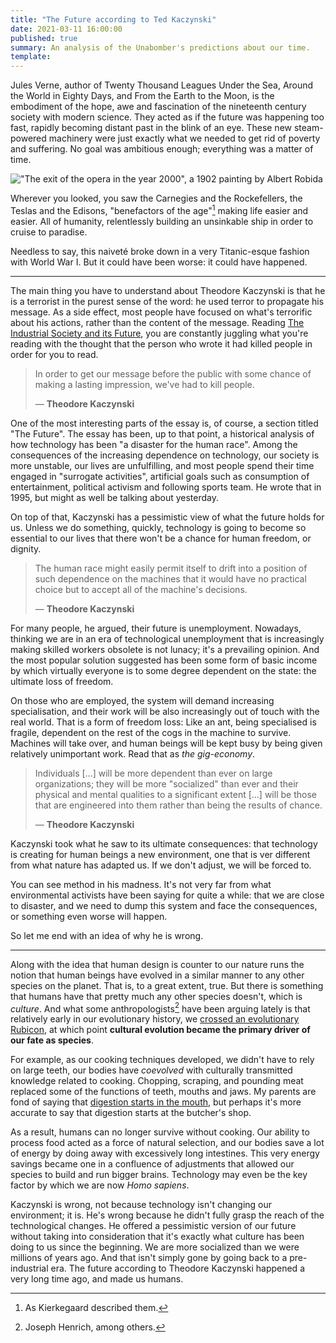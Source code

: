 ```yaml
---
title: "The Future according to Ted Kaczynski"
date: 2021-03-11 16:00:00
published: true
summary: An analysis of the Unabomber's predictions about our time.
template: 
---
```


Jules Verne, author of <book>Twenty Thousand Leagues Under the Sea</book>, <book>Around the World in Eighty Days</book>,
and <book>From the Earth to the Moon</book>, is the embodiment of the hope, awe and fascination of the nineteenth
century society with modern science. They acted as if the future was happening too fast, rapidly becoming distant past in the blink of an eye.
These new steam-powered machinery were just exactly what we needed to get rid of poverty and suffering. No goal was ambitious enough; everything was a matter of time.

!["The exit of the opera in the year 2000", a 1902 painting by Albert Robida](./Sortie_de_l'opéra_en_l'an_2000.jpg)

Wherever you looked, you saw the Carnegies and the Rockefellers, the Teslas and the Edisons, "benefactors of the age"[^1]
making life easier and easier. All of humanity, relentlessly building an unsinkable ship in order to cruise to paradise.

Needless to say, this naiveté broke down in a very Titanic-esque fashion with World War I. But it could have been worse: it could have happened.

---

The main thing you have to understand about Theodore Kaczynski is that he is a terrorist in the purest sense of the word:
he used terror to propagate his message. As a side effect, most people have focused on what's terrorific about his actions,
rather than the content of the message. Reading [The Industrial Society and its Future](https://en.wikipedia.org/wiki/Unabomber_Manifesto), you are constantly
juggling what you're reading with the thought that the person who wrote it had killed people in order for you to read.

> In order to get our message before the public with some chance of making a lasting impression, we've had to kill people.
>
> — **Theodore Kaczynski**

One of the most interesting parts of the essay is, of course, a section titled "The Future". The essay has been, up to that
point, a historical analysis of how technology has been "a disaster for the human race". Among the consequences of the
increasing dependence on technology, our society is more unstable, our lives are unfulfilling, and most people spend their
time engaged in "surrogate activities", artificial goals such as consumption of entertainment, political activism and following sports team.
He wrote that in 1995, but might as well be talking about yesterday.

On top of that, Kaczynski has a pessimistic view of what the future holds for us. Unless we do something, quickly, technology is
going to become so essential to our lives that there won't be a chance for human freedom, or dignity.

> The human race might easily permit itself to drift into a position of such dependence on the machines that it would have no practical choice but to accept all of the machine's decisions.
>
> — **Theodore Kaczynski**

For many people, he argued, their future is unemployment. Nowadays, thinking we are in an era of technological
unemployment that is increasingly making skilled workers obsolete is not lunacy; it's a prevailing opinion. And the most popular
solution suggested has been some form of basic income by which virtually everyone is to some degree dependent on the state: the ultimate loss of freedom.

On those who are employed, the system will demand increasing specialisation, and their work will be also increasingly out
of touch with the real world. That is a form of freedom loss: Like an ant, being specialised is fragile,
dependent on the rest of the cogs in the machine to survive. Machines will take over, and human beings will be kept busy
by being given relatively unimportant work. Read that as _the gig-economy_.

> Individuals [...] will be more dependent than ever on large organizations; they will be more "socialized" than ever and their physical and mental qualities to a significant extent [...] will be those that are engineered into them rather than being the results of chance.
>
> — **Theodore Kaczynski**

Kaczynski took what he saw to its ultimate consequences: that technology is creating for human beings a new environment,
one that is ver different from what nature has adapted us. If we don't adjust, we will be forced to.

You can see method in his madness. It's not very far from what environmental activists have been saying for quite a while: that we are close to
disaster, and we need to dump this system and face the consequences, or something even worse will happen.

So let me end with an idea of why he is wrong.

---

Along with the idea that human design is counter to our nature runs the notion that human beings have evolved
in a similar manner to any other species on the planet. That is, to a great extent, true. But there is something
that humans have that pretty much any other species doesn't, which is _culture_. And what some anthropologists[^2] have been arguing
lately is that relatively early in our evolutionary history, we [crossed an evolutionary Rubicon](https://en.wikipedia.org/wiki/Crossing_the_Rubicon),
at which point **cultural evolution became the primary driver of our fate as species**.

For example, as our cooking techniques developed, we didn't have to rely on large teeth, our bodies have _coevolved_ with culturally transmitted knowledge related to cooking.
Chopping, scraping, and pounding meat replaced some of the functions of teeth, mouths and jaws. My parents are fond of saying
that [digestion starts in the mouth](https://www.verywellhealth.com/why-healthy-digestion-begins-in-the-mouth-4150070),
but perhaps it's more accurate to say that digestion starts at the butcher's shop.

As a result, humans can no longer survive without cooking. Our ability to process food acted as a force of natural selection,
and our bodies save a lot of energy by doing away with excessively long intestines. This very energy savings became
one in a confluence of adjustments that allowed our species to build and run bigger brains. Technology may even be the key
factor by which we are now _Homo sapiens_.

Kaczynski is wrong, not because technology isn't changing our environment; it is. He's wrong because he didn't fully grasp
the reach of the technological changes. He offered a pessimistic version of our future without taking into consideration that it's exactly what culture has been doing to us
since the beginning. We are more socialized than we were millions of years ago. And that isn't simply gone by going back to a
pre-industrial era. The future according to Theodore Kaczynski happened a very long time ago, and made us humans.

[^1]: As Kierkegaard described them.
[^2]: Joseph Henrich, among others.

